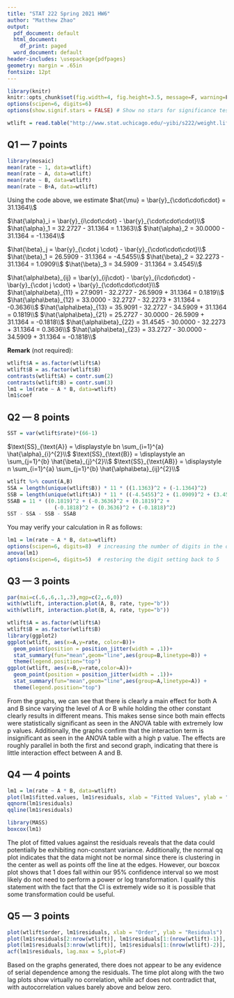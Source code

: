 ```yaml
---
title: "STAT 222 Spring 2021 HW6"
author: "Matthew Zhao"
output:
  pdf_document: default
  html_document:
    df_print: paged
  word_document: default
header-includes: \usepackage{pdfpages}
geometry: margin = .65in
fontsize: 12pt
---
```


```r
library(knitr)
knitr::opts_chunk$set(fig.width=4, fig.height=3.5, message=F, warning=F, collapse=T)
options(scipen=6, digits=6)
options(show.signif.stars = FALSE) # Show no stars for significance tests
```


```r
wtlift = read.table("http://www.stat.uchicago.edu/~yibi/s222/weight.lifting.txt", h=T)
```


## Q1 --- 7 points

```r
library(mosaic)
mean(rate ~ 1, data=wtlift)
mean(rate ~ A, data=wtlift)
mean(rate ~ B, data=wtlift)
mean(rate ~ B+A, data=wtlift)
```


Using the code above, we estimate $hat{\mu} = \bar{y}_{\cdot\cdot\cdot} = 31.1364\\$


$\hat{\alpha}_i = \bar{y}_{i\cdot\cdot} - \bar{y}_{\cdot\cdot\cdot}\\$
$\hat{\alpha}_1  = 32.2727 - 31.1364 = 1.1363\\$
$\hat{\alpha}_2  = 30.0000 - 31.1364 = -1.1364\\$


$\hat{\beta}_j = \bar{y}_{\cdot j \cdot} - \bar{y}_{\cdot\cdot\cdot}\\$
$\hat{\beta}_1 = 26.5909 - 31.1364 = -4.5455\\$ 
$\hat{\beta}_2 = 32.2273 - 31.1364 = 1.0909\\$ 
$\hat{\beta}_3 = 34.5909 - 31.1364 = 3.4545\\$ 


$\hat{\alpha\beta}_{ij} = \bar{y}_{ij\cdot} - \bar{y}_{i\cdot\cdot} - \bar{y}_{\cdot j \cdot} + \bar{y}_{\cdot\cdot\cdot}\\$
$\hat{\alpha\beta}_{11} = 27.9091 - 32.2727 - 26.5909 + 31.1364 = 0.1819\\$
$\hat{\alpha\beta}_{12} = 33.0000 - 32.2727 - 32.2273 + 31.1364 = -0.3636\\$ 
$\hat{\alpha\beta}_{13} = 35.9091 - 32.2727 - 34.5909 + 31.1364 = 0.1819\\$ 
$\hat{\alpha\beta}_{21} = 25.2727 - 30.0000 - 26.5909 + 31.1364 = -0.1818\\$
$\hat{\alpha\beta}_{22} = 31.4545 - 30.0000 - 32.2273 + 31.1364 = 0.3636\\$
$\hat{\alpha\beta}_{23} = 33.2727 - 30.0000 - 34.5909 + 31.1364 = -0.1818\\$


**Remark** (not required):
```r
wtlift$A = as.factor(wtlift$A)
wtlift$B = as.factor(wtlift$B)
contrasts(wtlift$A) = contr.sum(2)
contrasts(wtlift$B) = contr.sum(3)
lm1 = lm(rate ~ A * B, data=wtlift)
lm1$coef
```

## Q2 --- 8 points

```r
SST = var(wtlift$rate)*(66-1)
```


$\text{SS}_{\text{A}} = \displaystyle bn \sum_{i=1}^{a} \hat{\alpha}_{i}^{2}\\$
$\text{SS}_{\text{B}} = \displaystyle an \sum_{j=1}^{b} \hat{\beta}_{j}^{2}\\$
$\text{SS}_{\text{AB}} = \displaystyle n \sum_{i=1}^{a} \sum_{j=1}^{b} \hat{\alpha\beta}_{ij}^{2}\\$
```r
wtlift %>% count(A,B)
SSA = length(unique(wtlift$B)) * 11 * ((1.1363)^2 + (-1.1364)^2)
SSB = length(unique(wtlift$A)) * 11 * ((-4.5455)^2 + (1.0909)^2 + (3.4545)^2)
SSAB = 11 * ((0.1819)^2 + (-0.3636)^2 + (0.1819)^2 + 
               (-0.1818)^2 + (0.3636)^2 + (-0.1818)^2)
SST - SSA - SSB - SSAB
```




You may verify your calculation in R as follows:
```r
lm1 = lm(rate ~ A * B, data=wtlift)
options(scipen=6, digits=8)  # increasing the number of digits in the output
anova(lm1)
options(scipen=6, digits=5)  # restoring the digit setting back to 5
```


## Q3 --- 3 points

```r
par(mai=c(.6,.6,.1,.3),mgp=c(2,.6,0))
with(wtlift, interaction.plot(A, B, rate, type="b"))
with(wtlift, interaction.plot(B, A, rate, type="b"))
```

```r
wtlift$A = as.factor(wtlift$A)
wtlift$B = as.factor(wtlift$B)
library(ggplot2)
ggplot(wtlift, aes(x=A,y=rate, color=B))+
  geom_point(position = position_jitter(width = .1))+
  stat_summary(fun="mean",geom="line",aes(group=B,linetype=B)) +
  theme(legend.position="top")
ggplot(wtlift, aes(x=B,y=rate,color=A))+
  geom_point(position = position_jitter(width = .1))+
  stat_summary(fun="mean",geom="line",aes(group=A,linetype=A)) +
  theme(legend.position="top")
```


From the graphs, we can see that there is clearly a main effect for both A and B since varying the level of A or B while holding the other constant clearly results in different means. This makes sense since both main effects were statistically significant as seen in the ANOVA table with extremely low p values. Additionally, the graphs confirm that the interaction term is insignificant as seen in the ANOVA table with a high p value. The effects are roughly parallel in both the first and second graph, indicating that there is little interaction effect between A and B. 

## Q4 --- 4 points

```r
lm1 = lm(rate ~ A * B, data=wtlift)
plot(lm1$fitted.values, lm1$residuals, xlab = "Fitted Values", ylab = "Residuals")
qqnorm(lm1$residuals)
qqline(lm1$residuals)
```
```r
library(MASS)
boxcox(lm1)
```


The plot of fitted values against the residuals reveals that the data could potentially be exhibiting non-constant variance. Additionally, the normal qq plot indicates that the data might not be normal since there is clustering in the center as well as points off the line at the edges. However, our boxcox plot shows that 1 does fall within our 95% confidence interval so we most likely do not need to perform a power or log transformation. I qualify this statement with the fact that the CI is extremely wide so it is possible that some transformation could be useful. 

## Q5 --- 3 points

```r
plot(wtlift$order, lm1$residuals, xlab = "Order", ylab = "Residuals")
plot(lm1$residuals[2:nrow(wtlift)], lm1$residuals[1:(nrow(wtlift)-1)], main = "Lag-1")
plot(lm1$residuals[3:nrow(wtlift)], lm1$residuals[1:(nrow(wtlift)-2)], main = "Lag-2")
acf(lm1$residuals, lag.max = 5,plot=F)
```


Based on the graphs generated, there does not appear to be any evidence of serial dependence among the residuals. The time plot along with the two lag plots show virtually no correlation, while acf does not contradict that, with autocorrelation values barely above and below zero.



